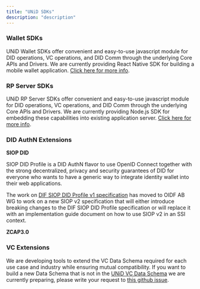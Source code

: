 ```yaml
---
title: "UNiD SDKs"
description: "description"
---
```


### Wallet SDKs
UNiD Wallet SDKs offer convenient and easy-to-use javascript module for DID operations, VC operations, and DID Comm through the underlying Core APIs and Drivers. We are currently providing React Native SDK for building a mobile wallet application. [Click here for more info](../wallet).

### RP Server SDKs
UNiD RP Server SDKs offer convenient and easy-to-use javascript module for DID operations, VC operations, and DID Comm through the underlying Core APIs and Drivers. We are currently providing Node.js SDK for embedding these capabilities into existing application server. [Click here for more info](../server).

### DID AuthN Extensions

**SIOP DID**

SIOP DID Profile is a DID AuthN flavor to use OpenID Connect together with the strong decentralized, privacy and security guarantees of DID for everyone who wants to have a generic way to integrate identity wallet into their web applications.

The work on [DIF SIOP DID Profile v1 specification](https://identity.foundation/did-siop/) has moved to OIDF AB WG to work on a new SIOP v2 specification that will either introduce breaking changes to the DIF SIOP DID Profile specification or will replace it with an implementation guide document on how to use SIOP v2 in an SSI context.


**ZCAP3.0**

### VC Extensions

We are developing tools to extend the VC Data Schema required for each use case and industry while ensuring mutual compatibility. If you want to build a new Data Schema that is not in the [UNiD VC Data Schema](../schemas) we are currently preparing, please write your request to [this github issue](https://github.com/getunid/unid-docs/issues).

